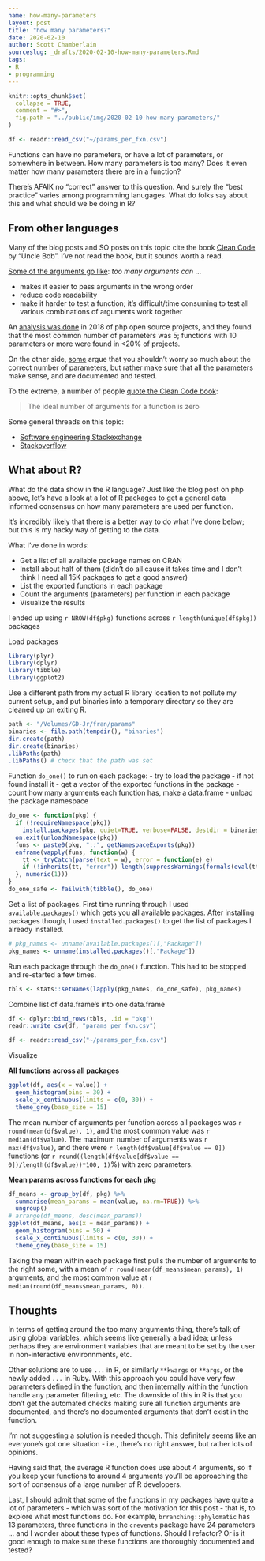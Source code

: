 ```yaml
---
name: how-many-parameters
layout: post
title: "how many parameters?"
date: 2020-02-10
author: Scott Chamberlain
sourceslug: _drafts/2020-02-10-how-many-parameters.Rmd
tags:
- R
- programming
---
```


```r
knitr::opts_chunk$set(
  collapse = TRUE,
  comment = "#>",
  fig.path = "../public/img/2020-02-10-how-many-parameters/"
)
```

```r
df <- readr::read_csv("~/params_per_fxn.csv")
```

Functions can have no parameters, or have a lot of parameters, or somewhere
in between. How many parameters is too many? Does it even matter how many
parameters there are in a function?

There's AFAIK no "correct" answer to this question. And surely the "best
practice" varies among programming lanugages. What do folks say about
this and what should we be doing in R?

## From other languages

Many of the blog posts and SO posts on this topic cite the book
[Clean Code][cleancode] by "Uncle Bob". I've not read the book, but
it sounds worth a read.

[Some of the arguments go like][hacker]: _too many arguments can_ ...

- makes it easier to pass arguments in the wrong order
- reduce code readability
- make it harder to test a function; it’s difficult/time consuming to
test all various combinations of arguments work together

An [analysis was done][php] in 2018 of php open source projects, and they
found that the most common number of parameters was 5; functions with 10
parameters or more were found in <20% of projects.

On the other side, [some](https://stackoverflow.com/a/175087/1091766) argue that
you shouldn't worry so much about the correct
number of parameters, but rather make sure that all the parameters make sense,
and are documented and tested.

To the extreme, a number of people [quote the Clean Code book][so1]:

> The ideal number of arguments for a function is zero

Some general threads on this topic:

- [Software engineering Stackexchange][so2]
- [Stackoverflow][so3]

## What about R?

What do the data show in the R language? Just like the blog post on php above,
let's have a look at a lot of R packages to get a general data informed
consensus on how many parameters are used per function.

It's incredibly likely that there is a better way to do what i've done
below; but this is my hacky way of getting to the data.

What I've done in words:

- Get a list of all available package names on CRAN
- Install about half of them (didn't do all cause it takes time and 
I don't think I need all 15K packages to get a good answer)
- List the exported functions in each package
- Count the arguments (parameters) per function in each package
- Visualize the results

I ended up using `r NROW(df$pkg)` functions across `r length(unique(df$pkg))` packages

Load packages

```r
library(plyr)
library(dplyr)
library(tibble)
library(ggplot2)
```

Use a different path from my actual R library location to not pollute
my current setup, and put binaries into a temporary directory 
so they are cleaned up on exiting R.

```r
path <- "/Volumes/GD-Jr/fran/params"
binaries <- file.path(tempdir(), "binaries")
dir.create(path)
dir.create(binaries)
.libPaths(path)
.libPaths() # check that the path was set
```

Function `do_one()` to run on each package:
- try to load the package
- if not found install it
- get a vector of the exported functions in the package
- count how many arguments each function has, make a data.frame
- unload the package namespace

```r
do_one <- function(pkg) {
  if (!requireNamespace(pkg))
    install.packages(pkg, quiet=TRUE, verbose=FALSE, destdir = binaries)
  on.exit(unloadNamespace(pkg))
  funs <- paste0(pkg, "::", getNamespaceExports(pkg))
  enframe(vapply(funs, function(w) {
    tt <- tryCatch(parse(text = w), error = function(e) e)
    if (!inherits(tt, "error")) length(suppressWarnings(formals(eval(tt)))) else 0
  }, numeric(1)))
}
do_one_safe <- failwith(tibble(), do_one)
```

Get a list of packages. First time running through I used `available.packages()` which
gets you all available packages. After installing packages though, I used
`installed.packages()` to get the list of packages I already installed.

```r
# pkg_names <- unname(available.packages()[,"Package"])
pkg_names <- unname(installed.packages()[,"Package"])
```

Run each package through the `do_one()` function. This had to be stopped and
re-started a few times.

```r
tbls <- stats::setNames(lapply(pkg_names, do_one_safe), pkg_names)
```

Combine list of data.frame's into one data.frame

```r
df <- dplyr::bind_rows(tbls, .id = "pkg")
readr::write_csv(df, "params_per_fxn.csv")
```

```r
df <- readr::read_csv("~/params_per_fxn.csv")
```

Visualize

**All functions across all packages**

```r
ggplot(df, aes(x = value)) +
  geom_histogram(bins = 30) +
  scale_x_continuous(limits = c(0, 30)) +
  theme_grey(base_size = 15)
```

The mean number of arguments per function across all packages was `r round(mean(df$value), 1)`,
and the most common value was `r median(df$value)`. The maximum number of arguments was
`r max(df$value)`, and there were `r length(df$value[df$value == 0])` functions
(or `r round((length(df$value[df$value == 0])/length(df$value))*100, 1)`%) with zero
parameters.


**Mean params across functions for each pkg**

```r
df_means <- group_by(df, pkg) %>% 
  summarise(mean_params = mean(value, na.rm=TRUE)) %>% 
  ungroup()
# arrange(df_means, desc(mean_params))
ggplot(df_means, aes(x = mean_params)) +
  geom_histogram(bins = 50) +
  scale_x_continuous(limits = c(0, 30)) +
  theme_grey(base_size = 15)
```

Taking the mean within each package first pulls the number of arguments to the right some,
with a mean of `r round(mean(df_means$mean_params), 1)` arguments, and the most common value at `r median(round(df_means$mean_params, 0))`.

## Thoughts

In terms of getting around the too many arguments thing, there's talk of
using global variables, which seems like generally a bad idea; unless perhaps
they are environment variables that are meant to be set by the user in
non-interactive environnments, etc.

Other solutions are to use `...` in R, or similarly `**kwargs` or `**args`, or
the newly added `...` in Ruby. With this approach you could have very few parameters
defined in the function, and then internally within the function handle any parameter
filtering, etc. The downside of this in R is that you don't get the automated
checks making sure all function arguments are documented, and there's no documented
arguments that don't exist in the function.

I'm not suggesting a solution is needed though. This definitely seems like an
everyone's got one situation - i.e., there's no right answer, but rather lots
of opinions. 

Having said that, the average R function does use about 4 arguments, so if you 
keep your functions to around 4 arguments you'll be approaching the sort of
consensus of a large number of R developers.

Last, I should admit that some of the functions in my packages have quite a lot
of parameters - which was sort of the motivation for this post - that is, to explore
what most functions do. For example, `brranching::phylomatic` has 13 parameters,
three functions in the `crevents` package have 24 parameters ... and I wonder
about these types of functions. Should I refactor? Or is it good enough to make
sure these functions are thoroughly documented and tested?


[php]: https://www.exakat.io/how-many-parameters-is-too-many/
[hacker]: https://hackernoon.com/object-oriented-tricks-3-death-by-arguments-d070ac86d996
[cleancode]: https://www.goodreads.com/book/show/3735293-clean-code
[so1]: https://stackoverflow.com/a/175035/1091766
[so2]: https://softwareengineering.stackexchange.com/questions/145055/are-there-guidelines-on-how-many-parameters-a-function-should-accept
[so3]: https://stackoverflow.com/questions/174968/how-many-parameters-are-too-many
